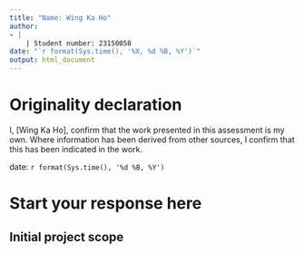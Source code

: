 ```yaml
---
title: "Name: Wing Ka Ho"
author: 
- |
    | Student number: 23150058
date: "`r format(Sys.time(), '%X, %d %B, %Y')`"
output: html_document
---
```

# Originality declaration  

I, [Wing Ka Ho], confirm that the work presented in this assessment is my own. Where information has been derived from other sources, I confirm that this has been indicated in the work.

date: `r format(Sys.time(), '%d %B, %Y')`

# Start your response here

## Initial project scope



